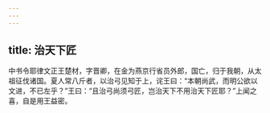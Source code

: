 ```yaml
---
---
---
```

title: 治天下匠
---




中书令耶律文正王楚材，字晋卿，在金为燕京行省员外郎，国亡，归于我朝，从太祖征伐诸国。夏人常八斤者，以治弓见知于上，诧王曰：“本朝尚武，而明公欲以文进，不已左乎？”王曰：“且治弓尚须弓匠，岂治天下不用治天下匠耶？”上闻之喜，自是用王益密。